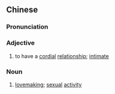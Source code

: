 {{also|敦伦}}
==Chinese==
{{zh-forms|s=敦伦}}

===Pronunciation===
{{zh-pron
|m=dūnlún
|cat=a,n
}}

===Adjective===
{{zh-adj}}

# to have a [[cordial]] [[relationship]]; [[intimate]]

===Noun===
{{zh-noun}}

# [[lovemaking]]; [[sexual]] [[activity]]